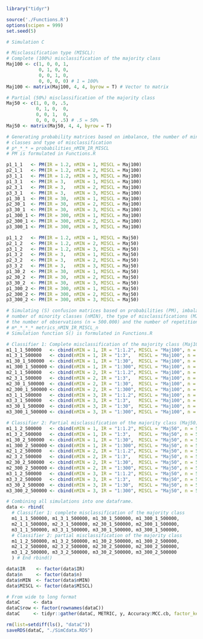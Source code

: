 <!-- Data preparation simulation study C -->

```r
library("tidyr")
```

```r
source('./Functions.R')
options(scipen = 999)
set.seed(5)
```

```r
# Simulation C

# Misclassification type (MISCL): 
# Complete (100%) misclassification of the majority class
Maj100 <- c(1, 0, 0, 1,
            0, 1, 0, 0,
            0, 0, 1, 0,
            0, 0, 0, 0) # 1 = 100%
Maj100 <- matrix(Maj100, 4, 4, byrow = T) # Vector to matrix

# Partial (50%) misclassification of the majority class
Maj50 <- c(1, 0, 0, .5,
           0, 1, 0,  0,
           0, 0, 1,  0,
           0, 0, 0, .5) # .5 = 50%
Maj50 <- matrix(Maj50, 4, 4, byrow = T) 
```

```r
# Generating probability matrices based on imbalance, the number of minority
# classes and type of misclassification 
# p*_*_* = probabilities_nMIN_IR_MISCL
# PM is formulated in Functions.R

p1_1_1   <- PM(IR = 1.2, nMIN = 1, MISCL = Maj100) 
p2_1_1   <- PM(IR = 1.2, nMIN = 2, MISCL = Maj100)
p3_1_1   <- PM(IR = 1.2, nMIN = 3, MISCL = Maj100)
p1_3_1   <- PM(IR = 3,   nMIN = 1, MISCL = Maj100)
p2_3_1   <- PM(IR = 3,   nMIN = 2, MISCL = Maj100)
p3_3_1   <- PM(IR = 3,   nMIN = 3, MISCL = Maj100)
p1_30_1  <- PM(IR = 30,  nMIN = 1, MISCL = Maj100)
p2_30_1  <- PM(IR = 30,  nMIN = 2, MISCL = Maj100)
p3_30_1  <- PM(IR = 30,  nMIN = 3, MISCL = Maj100)
p1_300_1 <- PM(IR = 300, nMIN = 1, MISCL = Maj100)
p2_300_1 <- PM(IR = 300, nMIN = 2, MISCL = Maj100)
p3_300_1 <- PM(IR = 300, nMIN = 3, MISCL = Maj100)

p1_1_2   <- PM(IR = 1.2, nMIN = 1, MISCL = Maj50)
p2_1_2   <- PM(IR = 1.2, nMIN = 2, MISCL = Maj50)
p3_1_2   <- PM(IR = 1.2, nMIN = 3, MISCL = Maj50)
p1_3_2   <- PM(IR = 3,   nMIN = 1, MISCL = Maj50)
p2_3_2   <- PM(IR = 3,   nMIN = 2, MISCL = Maj50)
p3_3_2   <- PM(IR = 3,   nMIN = 3, MISCL = Maj50)
p1_30_2  <- PM(IR = 30,  nMIN = 1, MISCL = Maj50)
p2_30_2  <- PM(IR = 30,  nMIN = 2, MISCL = Maj50)
p3_30_2  <- PM(IR = 30,  nMIN = 3, MISCL = Maj50)
p1_300_2 <- PM(IR = 300, nMIN = 1, MISCL = Maj50)
p2_300_2 <- PM(IR = 300, nMIN = 2, MISCL = Maj50)
p3_300_2 <- PM(IR = 300, nMIN = 3, MISCL = Maj50)
```

```r
# Simulating (S) confusion matrices based on probabilities (PM), imbalance (IR), 
# number of minority classes (nMIN), the type of misclassifications (MISCL),
# the number of observations (n = 500.000) and the number of repetitions (nrep = 100).
# m*_*_*_* metrics_nMIN_IR_MISCL_n
# Simulation function S() is formulated in Functions.R

# Classifier 1: Complete misclassification of the majority class (Maj100) 
m1_1_1_500000   <- cbind(nMIN = 1, IR = "1:1.2", MISCL = "Maj100", n = 500000, S(500000, p1_1_1, 100))
m1_3_1_500000   <- cbind(nMIN = 1, IR = "1:3",   MISCL = "Maj100", n = 500000, S(500000, p1_3_1, 100))
m1_30_1_500000  <- cbind(nMIN = 1, IR = "1:30",  MISCL = "Maj100", n = 500000, S(500000, p1_30_1, 100))
m1_300_1_500000 <- cbind(nMIN = 1, IR = "1:300", MISCL = "Maj100", n = 500000, S(500000, p1_300_1, 100))
m2_1_1_500000   <- cbind(nMIN = 2, IR = "1:1.2", MISCL = "Maj100", n = 500000, S(500000, p2_1_1, 100))
m2_3_1_500000   <- cbind(nMIN = 2, IR = "1:3",   MISCL = "Maj100", n = 500000, S(500000, p2_3_1, 100))
m2_30_1_500000  <- cbind(nMIN = 2, IR = "1:30",  MISCL = "Maj100", n = 500000, S(500000, p2_30_1, 100))
m2_300_1_500000 <- cbind(nMIN = 2, IR = "1:300", MISCL = "Maj100", n = 500000, S(500000, p2_300_1, 100))
m3_1_1_500000   <- cbind(nMIN = 3, IR = "1:1.2", MISCL = "Maj100", n = 500000, S(500000, p3_1_1, 100))
m3_3_1_500000   <- cbind(nMIN = 3, IR = "1:3",   MISCL = "Maj100", n = 500000, S(500000, p3_3_1, 100))
m3_30_1_500000  <- cbind(nMIN = 3, IR = "1:30",  MISCL = "Maj100", n = 500000, S(500000, p3_30_1, 100))
m3_300_1_500000 <- cbind(nMIN = 3, IR = "1:300", MISCL = "Maj100", n = 500000, S(500000, p3_300_1, 100))

# Classifier 2: Partial misclassification of the majority class (Maj50)
m1_1_2_500000   <- cbind(nMIN = 1, IR = "1:1.2", MISCL = "Maj50", n = 500000, S(500000, p1_1_2, 100))
m1_3_2_500000   <- cbind(nMIN = 1, IR = "1:3",   MISCL = "Maj50", n = 500000, S(500000, p1_3_2, 100))
m1_30_2_500000  <- cbind(nMIN = 1, IR = "1:30",  MISCL = "Maj50", n = 500000, S(500000, p1_30_2, 100))
m1_300_2_500000 <- cbind(nMIN = 1, IR = "1:300", MISCL = "Maj50", n = 500000, S(500000, p1_300_2, 100))
m2_1_2_500000   <- cbind(nMIN = 2, IR = "1:1.2", MISCL = "Maj50", n = 500000, S(500000, p2_1_2, 100))
m2_3_2_500000   <- cbind(nMIN = 2, IR = "1:3",   MISCL = "Maj50", n = 500000, S(500000, p2_3_2, 100))
m2_30_2_500000  <- cbind(nMIN = 2, IR = "1:30",  MISCL = "Maj50", n = 500000, S(500000, p2_30_2, 100))
m2_300_2_500000 <- cbind(nMIN = 2, IR = "1:300", MISCL = "Maj50", n = 500000, S(500000, p2_300_2, 100))
m3_1_2_500000   <- cbind(nMIN = 3, IR = "1:1.2", MISCL = "Maj50", n = 500000, S(500000, p3_1_2, 100))
m3_3_2_500000   <- cbind(nMIN = 3, IR = "1:3",   MISCL = "Maj50", n = 500000, S(500000, p3_3_2, 100))
m3_30_2_500000  <- cbind(nMIN = 3, IR = "1:30",  MISCL = "Maj50", n = 500000, S(500000, p3_30_2, 100))
m3_300_2_500000 <- cbind(nMIN = 3, IR = "1:300", MISCL = "Maj50", n = 500000, S(500000, p3_300_2, 100))
```

```r
# Combining all simulations into one dataframe.
data <- rbind(
  # Classifier 1: complete misclassification of the majority class
  m1_1_1_500000, m1_3_1_500000, m1_30_1_500000, m1_300_1_500000,
  m2_1_1_500000, m2_3_1_500000, m2_30_1_500000, m2_300_1_500000,
  m3_1_1_500000, m3_3_1_500000, m3_30_1_500000, m3_300_1_500000,
  # Classifier 2: partial misclassification of the majority class
  m1_1_2_500000, m1_3_2_500000, m1_30_2_500000, m1_300_2_500000,
  m2_1_2_500000, m2_3_2_500000, m2_30_2_500000, m2_300_2_500000,
  m3_1_2_500000, m3_3_2_500000, m3_30_2_500000, m3_300_2_500000
  ) # End rbind()

data$IR    <- factor(data$IR)
data$n     <- factor(data$n)
data$nMIN  <- factor(data$nMIN)
data$MISCL <- factor(data$MISCL)
```

```r
# From wide to long format 
dataC     <- data
dataC$row <- factor(rownames(dataC)) 
dataC     <- tidyr::gather(dataC, METRIC, y, Accuracy:MCC.cb, factor_key = TRUE)
```

```r
rm(list=setdiff(ls(), "dataC"))
saveRDS(dataC, "./SimCdata.RDS")
```
